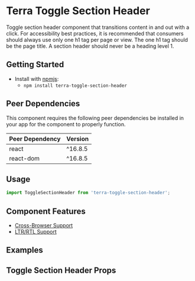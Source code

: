 


<Badge />

# Terra Toggle Section Header

Toggle section header component that transitions content in and out with a click. For accessibility best practices, it is recommended that consumers should always use only one h1 tag per page or view. The one h1 tag should be the page title. A section header should never be a heading level 1. 

## Getting Started

- Install with [npmjs](https://www.npmjs.com):
  - `npm install terra-toggle-section-header`

<!-- AUTO-GENERATED-CONTENT:START Peer Dependencies -->
## Peer Dependencies

This component requires the following peer dependencies be installed in your app for the component to properly function.

| Peer Dependency | Version |
|-|-|
| react | ^16.8.5 |
| react-dom | ^16.8.5 |

<!-- AUTO-GENERATED-CONTENT:END -->

## Usage

```jsx
import ToggleSectionHeader from 'terra-toggle-section-header';
```

## Component Features

 * [Cross-Browser Support](https://engineering.cerner.com/terra-ui/about/terra-ui/component-standards#cross-browser-support)
 * [LTR/RTL Support](https://engineering.cerner.com/terra-ui/about/terra-ui/component-standards#ltr--rtl)

## Examples
<DefaultToggleSectionHeader title="Default" />
<AnimatedToggleSectionHeader title="Animated" />
<TransparentToggleSectionHeader title="Transparent" />

## Toggle Section Header Props
<ToggleSectionHeaderPropsTable />
